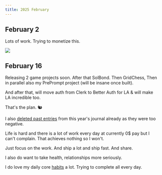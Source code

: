```yaml
---
title: 2025 February
---
```


## February 2

Lots of work. Trying to monetize this.

![](https://raw.githubusercontent.com/nikitavoloboev/media/main/docs/25-feb/journal-cloudflare-analytics-30-days.png)

## February 16

Releasing 2 game projects soon. After that SolBond. Then GridChess, Then in parallel also my PrePrompt project (will be insane once built).

And after that, will move auth from Clerk to Better Auth for LA & will make LA incredible too.

That's the plan. 🐿

I also [deleted past entries](https://github.com/nikitavoloboev/docs/commit/adec6fd05c23306a8e8f76398b42208816e4e932) from this year's journal already as they were too negative.

Life is hard and there is a lot of work every day at currently 0$ pay but I can't complain. That achieves nothing so I won't.

Just focus on the work. And ship a lot and ship fast. And share.

I also do want to take health, relationships more seriously.

I do love my daily core [habits](/habits) a lot. Trying to complete all every day.
